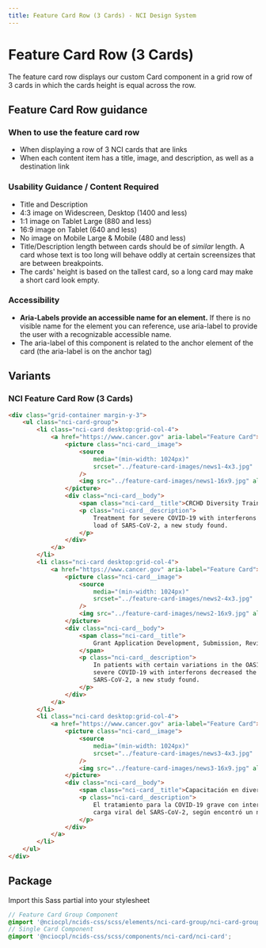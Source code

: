 ```yaml
---
title: Feature Card Row (3 Cards) - NCI Design System
---
```


# Feature Card Row (3 Cards)

The feature card row displays our custom Card component in a grid row of 3 cards in which the cards height is equal across the row.

## Feature Card Row guidance

### When to use the feature card row

- When displaying a row of 3 NCI cards that are links
- When each content item has a title, image, and description, as well as a destination link

### Usability Guidance / Content Required

- Title and Description
- 4:3 image on Widescreen, Desktop (1400 and less)
- 1:1 image on Tablet Large (880 and less)
- 16:9 image on Tablet (640 and less)
- No image on Mobile Large & Mobile (480 and less)
- Title/Description length between cards should be of _similar_ length. A card whose text is too long will behave oddly at certain screensizes that are between breakpoints.
- The cards' height is based on the tallest card, so a long card may make a short card look empty.

### Accessibility

- **Aria-Labels provide an accessible name for an element.** If there is no visible name for the element you can reference, use aria-label to provide the user with a recognizable accessible name.
- The aria-label of this component is related to the anchor element of the card (the aria-label is on the anchor tag)

## Variants

### NCI Feature Card Row (3 Cards)

```html
<div class="grid-container margin-y-3">
	<ul class="nci-card-group">
		<li class="nci-card desktop:grid-col-4">
			<a href="https://www.cancer.gov" aria-label="Feature Card">
				<picture class="nci-card__image">
					<source
						media="(min-width: 1024px)"
						srcset="../feature-card-images/news1-4x3.jpg"
					/>
					<img src="../feature-card-images/news1-16x9.jpg" alt="News Image 1" />
				</picture>
				<div class="nci-card__body">
					<span class="nci-card__title">CRCHD Diversity Training</span>
					<p class="nci-card__description">
						Treatment for severe COVID-19 with interferons decreased the viral
						load of SARS-CoV-2, a new study found.
					</p>
				</div>
			</a>
		</li>
		<li class="nci-card desktop:grid-col-4">
			<a href="https://www.cancer.gov" aria-label="Feature Card">
				<picture class="nci-card__image">
					<source
						media="(min-width: 1024px)"
						srcset="../feature-card-images/news2-4x3.jpg"
					/>
					<img src="../feature-card-images/news2-16x9.jpg" alt="News Image 2" />
				</picture>
				<div class="nci-card__body">
					<span class="nci-card__title">
						Grant Application Development, Submission, Review, & Award
					</span>
					<p class="nci-card__description">
						In patients with certain variations in the OAS1 gene, treatment for
						severe COVID-19 with interferons decreased the viral load of
						SARS-CoV-2, a new study found.
					</p>
				</div>
			</a>
		</li>
		<li class="nci-card desktop:grid-col-4">
			<a href="https://www.cancer.gov" aria-label="Feature Card">
				<picture class="nci-card__image">
					<source
						media="(min-width: 1024px)"
						srcset="../feature-card-images/news3-4x3.jpg"
					/>
					<img src="../feature-card-images/news3-16x9.jpg" alt="News Image 3" />
				</picture>
				<div class="nci-card__body">
					<span class="nci-card__title">Capacitación en diversidad CRCHD</span>
					<p class="nci-card__description">
						El tratamiento para la COVID-19 grave con interferones disminuyó la
						carga viral del SARS-CoV-2, según encontró un nuevo estudio.
					</p>
				</div>
			</a>
		</li>
	</ul>
</div>
```

## Package

Import this Sass partial into your stylesheet

```scss
// Feature Card Group Component
@import '@nciocpl/ncids-css/scss/elements/nci-card-group/nci-card-group';
// Single Card Component
@import '@nciocpl/ncids-css/scss/components/nci-card/nci-card';
```
